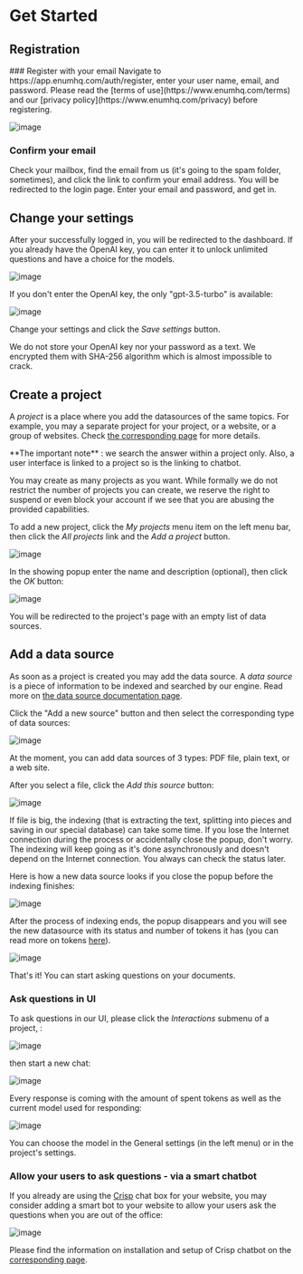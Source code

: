 
# Get Started
## Registration
<Steps>
  ### Register with your email 
  Navigate to https://app.enumhq.com/auth/register, enter your user name, email, and password. Please read the [terms of use](https://www.enumhq.com/terms) and our [privacy policy](https://www.enumhq.com/privacy) before registering.
  
  ![image](https://github.com/StubbornDeer/enum-docs-nextra/assets/91156314/51ee2460-a000-49d7-b664-23b66c2a4bbf)

  ### Confirm your email
  Check your mailbox, find the email from us (it's going to the spam folder, sometimes), and click the link to confirm your email address. You will be redirected to the login page. Enter your email and password, and get in.
</Steps>

## Change your settings
After your successfully logged in, you will be redirected to the dashboard. If you already have the OpenAI key, you can enter it to unlock unlimited questions and have a choice for the models.

![image](https://github.com/StubbornDeer/enum-docs-nextra/assets/91156314/aed60bfd-49d6-435d-b4b0-e3f9e26ffb52)

If you don't enter the OpenAI key, the only "gpt-3.5-turbo" is available:

![image](https://github.com/StubbornDeer/enum-docs-nextra/assets/91156314/2c4e7bd8-0e4f-4b4d-9a23-9b2ec666c0b4)

Change your settings and click the *Save settings* button.

  <Callout>
We do not store your OpenAI key nor your password as a text. We encrypted them with SHA-256 algorithm which is almost impossible to crack.
  </Callout>

## Create a project
A *project* is a place where you add the datasources of the same topics. For example, you may a separate project for your project, or a website, or a group of websites. Check [the corresponding page](https://www.enumhq.com/docs/guide/projects) for more details.

<Callout>
 **The important note** : we search the answer within a project only. Also, a user interface is linked to a project so is the linking to chatbot.
</Callout>

You may create as many projects as you want.
  <Callout>
While formally we do not restrict the number of projects you can create, we reserve the right to suspend or even block your account if we see that you are abusing the provided capabilities.
  </Callout>
  
To add a new project, click the *My projects* menu item on the left menu bar, then click the *All projects* link and the *Add a project* button. 

![image](https://github.com/StubbornDeer/enum-docs-nextra/assets/91156314/12bce434-ca3f-4917-acac-dc5ba57ac9bb)

In the showing popup enter the name and description (optional), then click the *OK* button:

![image](https://github.com/StubbornDeer/enum-docs-nextra/assets/91156314/441f62d0-164a-4dfe-922e-36dc4768f4ba)

You will be redirected to the project's page with an empty list of data sources.
 
## Add a data source
As soon as a project is created you may add the data source. A *data source* is a piece of information to be indexed and searched by our engine. Read more on [the data source documentation page](https://www.enumhq.com/docs/guide/data-sources).

 Click the "Add a new source" button and then select the corresponding type of data sources:

![image](https://github.com/StubbornDeer/enum-docs-nextra/assets/91156314/5407348c-fac1-4a47-b9a3-b15b9a90267a)

<Callout>
  At the moment, you can add data sources of 3 types: PDF file, plain text, or a web site.
 </Callout>

After you select a file, click the *Add this source* button:

![image](https://github.com/StubbornDeer/enum-docs-nextra/assets/91156314/75570050-c149-4443-ab92-b88d7d325a1b)

<Callout>
  If file is big, the indexing (that is extracting the text, splitting into pieces and saving in our special database) can take some time. If you lose the Internet connection during the process or accidentally close the popup, don't worry. The indexing will keep going as it's done asynchronously and doesn't depend on the Internet connection. You always can check the status later.
 </Callout>
 
 Here is how a new data source looks if you close the popup before the indexing finishes:
 
 ![image](https://github.com/StubbornDeer/enum-docs-nextra/assets/91156314/759c17a5-a170-44b0-96b7-9b2141204b86)

After the process of indexing ends, the popup disappears and you will see the new datasource with its status and number of tokens it has (you can read more on tokens [here](https://help.openai.com/en/articles/4936856-what-are-tokens-and-how-to-count-them)).

![image](https://github.com/StubbornDeer/enum-docs-nextra/assets/91156314/cb622162-56c1-435b-a567-f8b1f2580033)

That's it! You can start asking questions on your documents.

### Ask questions in UI

To ask questions in our UI, please click the *Interactions* submenu of a project, :

![image](https://github.com/StubbornDeer/enum-docs-nextra/assets/91156314/45698a4a-ec98-455d-8a9a-b7bb69c9b649)

then start a new chat:

![image](https://github.com/StubbornDeer/enum-docs-nextra/assets/91156314/fd94cbf2-fd82-4fa0-baa2-de33bca1558e)

Every response is coming with the amount of spent tokens as well as the current model used for responding:

![image](https://github.com/StubbornDeer/enum-docs-nextra/assets/91156314/a3fd7abd-3a6e-4029-bb34-ae0cb59b6077)

<Callout>
  You can choose the model in the General settings (in the left menu) or in the project's settings.
 </Callout>

### Allow your users to ask questions - via a smart chatbot

If you already are using the [Crisp](https://crisp.chat) chat box for your website, you may consider adding a smart bot to your website to allow your users ask the questions when you are out of the office:

![image](https://github.com/StubbornDeer/enum-docs-nextra/assets/91156314/45fad69d-2fc6-484b-9d0c-de996256fe5c)

Please find the information on installation and setup of Crisp chatbot on the [corresponding page](https://www.enumhq.com/docs/chat-plugins/crisp).
